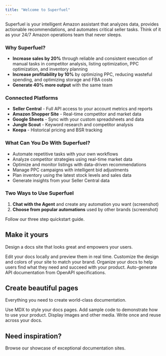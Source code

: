 ```yaml
---
title: "Welcome to Superfuel"
---
```


Superfuel is your intelligent Amazon assistant that analyzes data, provides actionable recommendations, and automates critical seller tasks. Think of it as your 24/7 Amazon operations team that never sleeps.

### Why Superfuel?

- **Increase sales by 20%** through reliable and consistent execution of manual tasks in competitor analysis, listing optimization, PPC optimization, and inventory planning
- **Increase profitability by 10%** by optimizing PPC, reducing wasteful spending, and optimizing storage and FBA costs
- **Generate 40% more output** with the same team

### Connected Platforms

- **Seller Central** - Full API access to your account metrics and reports
- **Amazon Shopper Site** - Real-time competitor and market data
- **Google Sheets** - Sync with your custom spreadsheets and data
- **Jungle Scout** - Keyword research and competitor analysis
- **Keepa** - Historical pricing and BSR tracking

### What Can You Do With Superfuel?

- Automate repetitive tasks with your own workflows
- Analyze competitor strategies using real-time market data
- Optimize and monitor listings with data-driven recommendations
- Manage PPC campaigns with intelligent bid adjustments
- Plan inventory using the latest stock levels and sales data
- Generate insights from your Seller Central data

### Two Ways to Use Superfuel

1. **Chat with the Agent** and create any automation you want (screenshot)
2. **Choose from popular automations** used by other brands (screenshot)

<Card title="Start here" icon="rocket" horizontal href="/quickstart">
  Follow our three step quickstart guide.
</Card>

## Make it yours

Design a docs site that looks great and empowers your users.

<Columns cols={2}>
  <Card title="Edit locally" icon="pen-to-square" href="/development">
    Edit your docs locally and preview them in real time.
  </Card>
  <Card title="Customize your site" icon="palette" href="/essentials/settings">
    Customize the design and colors of your site to match your brand.
  </Card>
  <Card title="Set up navigation" icon="map" href="/essentials/navigation">
    Organize your docs to help users find what they need and succeed with your product.
  </Card>
  <Card title="API documentation" icon="terminal" href="/api-reference/introduction">
    Auto-generate API documentation from OpenAPI specifications.
  </Card>
</Columns>

## Create beautiful pages

Everything you need to create world-class documentation.

<Columns cols={2}>
  <Card title="Write with MDX" icon="pen-fancy" href="/essentials/markdown">
    Use MDX to style your docs pages.
  </Card>
  <Card title="Code samples" icon="code" href="/essentials/code">
    Add sample code to demonstrate how to use your product.
  </Card>
  <Card title="Images" icon="image" href="/essentials/images">
    Display images and other media.
  </Card>
  <Card title="Reusable snippets" icon="recycle" href="/essentials/reusable-snippets">
    Write once and reuse across your docs.
  </Card>
</Columns>

## Need inspiration?

<Card title="See complete examples" icon="stars" href="https://mintlify.com/customers">
  Browse our showcase of exceptional documentation sites.
</Card>